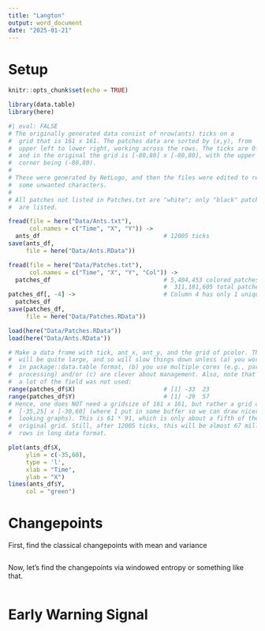 ```yaml
---
title: "Langton"
output: word_document
date: "2025-01-21"
---
```


# Setup

```r
knitr::opts_chunk$set(echo = TRUE)

library(data.table)
library(here)
```

```r
#| eval: FALSE
# The originally generated data consist of nrow(ants) ticks on a 
#  grid that is 161 x 161. The patches data are sorted by (x,y), from
#  upper left to lower right, working across the rows. The ticks are 0-based
#  and in the original the grid is [-80,80] x [-80,80], with the upper left
#  corner being (-80,80).
#
# These were generated by NetLogo, and then the files were edited to remove
#  some unwanted characters.
#
# All patches not listed in Patches.txt are "white"; only "black" patches
#  are listed. 

fread(file = here("Data/Ants.txt"),
      col.names = c("Time", "X", "Y")) ->
  ants_df                                   # 12005 ticks
save(ants_df,
     file = here("Data/Ants.RData"))

fread(file = here("Data/Patches.txt"),
      col.names = c("Time", "X", "Y", "Col")) ->
  patches_df                                # 5,404,453 colored patches out of
                                            #  311,181,605 total patches.
patches_df[, -4] ->                         # Column 4 has only 1 unique value.
  patches_df
save(patches_df,
     file = here("Data/Patches.RData"))

```

```r
load(here("Data/Patches.RData"))
load(here("Data/Ants.RData"))
```

```r
# Make a data frame with tick, ant_x, ant_y, and the grid of pcolor. This
#  will be quite large, and so will slow things down unless (a) you work
#  in package::data.table format, (b) you use multiple cores (e.g., parallel
#  processing) and/or (c) are clever about management. Also, note that
#  a lot of the field was not used:
range(patches_df$X)                         # [1] -33  23
range(patches_df$Y)                         # [1] -29  57
# Hence, one does NOT need a gridsize of 161 x 161, but rather a grid of
#  [-35,25] x [-30,60] (where I put in some buffer so we can draw nicer
#  looking graphs). This is 61 * 91, which is only about a fifth of the
#  original grid. Still, after 12005 ticks, this will be almost 67 million
#  rows in long data format.

```

```r
plot(ants_df$X,
     ylim = c(-35,60),
     type = 'l',
     xlab = "Time",
     ylab = "X")
lines(ants_df$Y,
     col = "green")

```

# Changepoints

First, find the classical changepoints with mean and variance
```r

```


Now, let's find the changepoints via windowed entropy or something like that.
```r

```

# Early Warning Signal





